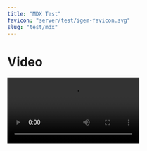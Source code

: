 ---
title: "MDX Test"
favicon: "server/test/igem-favicon.svg"
slug: "test/mdx"
---

# Video

<Video src="https://video.igem.org/videos/embed/426c83d7-d298-400e-b534-bddecd176aab" />

# PDF

<PDF src="https://static.igem.wiki/teams/4594/wiki/ihp-static/hp-word1.pdf" title="Test PDF"/>

# Audio

<Audio src="https://video.igem.org/download/videos/a4251534-26e7-44eb-9906-0864ec6e016c-0.mp3" />

# Image

<Image title="Test" src="server/test/hula-loop-octodex-gif.webp" />

<Image src="server/svgs/main-logo.svg" height="50" title="SVG Test"/>

# Gallery

<Gallery srcList={
  [
    "server/svgs/main-logo.svg", 
    "server/test/hula-loop-octodex-gif.webp", 
    "server/test/hula-loop-octodex-gif.webp", 
    "server/test/hula-loop-octodex-gif.webp",
    "server/test/hula-loop-octodex-gif.webp", 
    "server/test/hula-loop-octodex-gif.webp", 
  ]} 
/>

# Plotly.js


<Plot {...data_1} />

<Plot {...data_2} />

# Model

<Model title="A Protein" src="server/test/test-protein.stl" />

# Collapse

<Collapse>
  # Test

  ```js
  console.log("Hello World!");
  ```

  # Background

  Lorem ipsum dolor sit amet, consectetur adipiscing elit.
  Fusce eget libero elit.
  Donec fermentum purus non iaculis sodales.
  In quis est semper, venenatis libero vel, consectetur nisl.
  Vivamus malesuada diam augue, eget varius est suscipit eget.
  Curabitur nec feugiat ante.
  Sed malesuada risus in ex aliquam, vitae lacinia tellus lacinia.
  Pellentesque tincidunt eu purus eget iaculis.
  Duis quis augue varius, scelerisque massa vitae, mattis nulla.
  Pellentesque ullamcorper purus libero, et rhoncus purus dapibus vitae.
  Aenean eu mauris molestie, tristique enim vel, blandit est.
  Nulla sodales quis ipsum quis auctor.
  Nunc condimentum lectus enim, vel vehicula mi vehicula non.
  Fusce nisi mi, tempus vel eros non, interdum convallis diam.
  Proin eu sapien quis elit suscipit tristique suscipit nec diam.
  Vivamus vulputate orci enim, a molestie metus tincidunt vel.
  Vivamus eleifend imperdiet aliquet.
</Collapse>

# Modal

<Modal id="modal_1" title="Markdown Test" triggerText="Click Me">
{/* prettier-ignore-start */}
  # Standard Markdown

  ## Link Jump Test

  [In Page Jump Test](#footnote)

  [In Site Jump Test](/description)

  You will like those projects!

  ## Headings

  # H1 Heading

  ## H2 Heading

  ### H3 Heading

  #### H4 Heading

  ##### H5 Heading

  ###### H6 Heading

  ## Horizontal Rules

  ---

  ---

  ---

  ## Emphasis

  **This is bold text**

  **This is bold text**

  _This is italic text_

  _This is italic text_

  ## Blockquotes

  > Blockquotes can also be nested...
  >
  > > ...by using additional greater-than signs right next to each other...
  > >
  > > > ...or with spaces between arrows.

  ## Lists

  Unordered

  - Create a list by starting a line with `+`, `-`, or `*`
  - Sub-lists are made by indenting 2 spaces:
    - Marker character change forces new list start:
      - Ac tristique libero volutpat at
      * Facilisis in pretium nisl aliquet
      - Nulla volutpat aliquam velit
  - Very easy!

  Ordered

  1. Lorem ipsum dolor sit amet
  2. Consectetur adipiscing elit
  3. Integer molestie lorem at massa

  4. You can use sequential numbers...
  5. ...or keep all the numbers as `1.`

  Start numbering with offset:

  57. foo
  1. bar

  ## Code

  Inline `code`

  Block code "fences"

  ```
  Sample text here...
  ```

  Syntax highlighting

  ```js {clipboardButton: true}
  var foo = function (bar) {
    return bar++;
  };

  console.log(foo(5));
  ```

  ```js {numberLines: true}
  // In your gatsby-config.js
  plugins: [
    {
      resolve: `gatsby-transformer-remark`,
      options: {
        plugins: [`gatsby-remark-prismjs`],
      },
    },
  ];
  ```

  ```shell
  cd test/
  ```

  ## KaTex

  ### Math Equations

  $a^2 + b^2 = c^2$

  $$
  a^2 + b^2 = c^2
  $$

  $$
  \frac{n!}{k!(n-k)!} = \binom{n}{k}
  $$

  ### Chemical Equations

  Here is a chemical equation:

  $$
  \ce{H2O -> H2 + O2}
  $$

  ## Images

  ![Minion](server/test/hula-loop-octodex-gif.webp)
  ![Stormtroopocat](server/test/justicetocat.webp "The Stormtroopocat")

  Like links, Images also have a footnote style syntax

  ![Alt text][id]

  With a reference later in the document defining the URL location:

  [id]: server/test/nux-octodex-gif.webp "The Dojocat"

  # Github Flavor Markdown (GFM)

  ## Footnote

  Not supported.

  ## Autolink literals

  www.example.com, https://example.com, and contact@example.com.

  ## Strikethrough

  ~~two~~ tildes.

  ## Table

  | AAA | BBB | CCC | DDD |
  | :-: | :-: | :-: | :-: |
  |  1  |  2  |  3  |  4  |
  |  5  |  6  |  7  |  8  |
  |  9  | 10  | 11  | 12  |
  | 13  | 14  | 15  | 16  |
  | 17  | 18  | 19  | 20  |

  I get 10 times more traffic from [Google][] than from
  [Yahoo][] or [MSN][].

  [google]: http://google.com/ "Google"
  [yahoo]: http://search.yahoo.com/ "Yahoo Search"
  [msn]: http://search.msn.com/ "MSN Search"
{/* prettier-ignore-end */}
</Modal>

<Modal title="MDX Test" triggerText="Click Me">
{/* prettier-ignore-start */}
  # Video

  <Video src="https://video.igem.org/videos/embed/426c83d7-d298-400e-b534-bddecd176aab" />

  # PDF

  <PDF src="https://static.igem.wiki/teams/4594/wiki/ihp-static/hp-word1.pdf" />

  # Audio

  <Audio src="https://ia801307.us.archive.org/20/items/file_example_mp3_700kb_202403/file_example_MP3_700KB.mp3" />

  # Image

  <Image src="server/test/hula-loop-octodex-gif.webp" />

  <Image src="server/svgs/main-logo.svg" />

  # Plotly.js


  <Plot {...data_1} />

  <Plot {...data_2} />
{/* prettier-ignore-end */}
</Modal>

<Modal id="modal_3"  title="Style Test" triggerText="Click Me">
{/* prettier-ignore-start */}
  # Background

  Lorem ipsum dolor sit amet, consectetur adipiscing elit.
  Fusce eget libero elit.
  Donec fermentum purus non iaculis sodales.
  In quis est semper, venenatis libero vel, consectetur nisl.
  Vivamus malesuada diam augue, eget varius est suscipit eget.
  Curabitur nec feugiat ante.
  Sed malesuada risus in ex aliquam, vitae lacinia tellus lacinia.
  Pellentesque tincidunt eu purus eget iaculis.
  Duis quis augue varius, scelerisque massa vitae, mattis nulla.
  Pellentesque ullamcorper purus libero, et rhoncus purus dapibus vitae.
  Aenean eu mauris molestie, tristique enim vel, blandit est.
  Nulla sodales quis ipsum quis auctor.
  Nunc condimentum lectus enim, vel vehicula mi vehicula non.
  Fusce nisi mi, tempus vel eros non, interdum convallis diam.
  Proin eu sapien quis elit suscipit tristique suscipit nec diam.
  Vivamus vulputate orci enim, a molestie metus tincidunt vel.
  Vivamus eleifend imperdiet aliquet.

  Curabitur ac orci metus.
  Nunc ultricies ante id mauris maximus, sed iaculis odio vulputate.
  Duis quam metus, ornare ut nibh luctus, scelerisque maximus lectus.
  Praesent ultrices dolor sem, nec egestas lectus vehicula at.
  Nulla accumsan nisi quis est tincidunt aliquam.
  Fusce in metus eget libero rhoncus tristique eu quis nibh.
  Duis quis mi nisl.

  Praesent velit felis, placerat id pharetra gravida, faucibus sit amet est.
  Quisque eget gravida nibh.
  Etiam rhoncus risus sit amet vehicula ullamcorper.
  Proin suscipit, ex sed blandit volutpat, ligula felis tincidunt tortor, vitae eleifend nibh lorem eget leo.
  Vestibulum tincidunt purus at augue euismod, ut laoreet tellus bibendum.
  Curabitur libero augue, convallis vitae velit id, molestie sagittis justo.
  Nunc sit amet elit dui.
  Duis vitae massa massa.
  Vivamus et tempus massa.
  Mauris euismod feugiat augue, nec pellentesque urna molestie nec.

  <Image src="server/test/manufacturetocat.webp" />

  # Improvement

  Mauris condimentum hendrerit vehicula.
  Aliquam erat volutpat.
  Curabitur nisl libero, ullamcorper in rutrum eu, lacinia eu enim.
  Nam id enim nisi.
  Aenean posuere, dui facilisis rhoncus molestie, nulla odio gravida tortor, et malesuada sapien neque sed quam.
  Integer condimentum velit rutrum lorem venenatis, sit amet scelerisque velit tempor.
  Proin efficitur urna eu purus dignissim eleifend.
  Nullam ac est eu lorem egestas commodo ut ut nisi.
  Interdum et malesuada fames ac ante ipsum primis in faucibus.
  Nunc ornare fermentum massa, nec semper lacus interdum non.
  Sed rutrum ante egestas eleifend euismod.
  Nunc ultricies tincidunt porttitor.

  Nunc laoreet hendrerit nisi pulvinar volutpat.
  Suspendisse in odio auctor, vestibulum purus vel, pulvinar enim.
  Vivamus feugiat ante vel lectus luctus, sed facilisis odio dictum.
  Nullam aliquet suscipit tortor, at fringilla augue molestie eu.
  Sed leo est, egestas in lacus at, dictum convallis lectus.
  Duis molestie placerat nisl, eget molestie lectus.
  Mauris nec ante suscipit, scelerisque nisi sed, feugiat ex.
  Ut placerat nibh lobortis velit mollis, vitae congue arcu interdum.
  Nunc vitae ipsum pharetra, dictum nisl ut, posuere turpis.
  Proin bibendum purus mi, gravida imperdiet eros laoreet a.
  Nunc feugiat, metus ut mollis finibus, diam elit mattis velit, in luctus nisi massa at enim.
  Aliquam ultricies urna sed velit ultricies, tempus placerat diam tempus.
  Aliquam suscipit, arcu quis vehicula facilisis, sapien ipsum tincidunt nisi, a porta augue orci nec dolor.
  Nulla eu consectetur ligula.
  Duis mattis feugiat ultrices.
  Aenean nec molestie nisi, non tincidunt dui.

  # Application

  ## Phase 1
  Sed nec euismod eros.
  Proin rhoncus neque mauris, ac commodo ipsum rutrum ac.
  Integer scelerisque sed dui sit amet posuere.
  Donec elit sem, consequat vel tortor et, tempus porta libero.
  Nulla dignissim purus sit amet efficitur consectetur.
  Morbi dapibus faucibus mattis.
  Aenean leo eros, finibus eget ligula non, aliquam luctus lorem.
  Nunc quis nulla pretium, hendrerit sapien ut, imperdiet erat.
  Cras sed nisl mi.
  Vestibulum id ligula nisl.
  Vestibulum in odio rhoncus, pellentesque quam vel, gravida diam.

  Praesent elit mi, finibus in placerat eget, vehicula quis leo.
  Praesent eu iaculis turpis, nec placerat erat.
  Ut lobortis ante et erat maximus efficitur.
  Proin a rhoncus mi.
  Cras egestas nibh arcu, faucibus varius lectus rhoncus et.
  Maecenas ornare faucibus elit eu aliquam.
  Sed tempor mauris at massa dictum ornare.
  Phasellus et rutrum nibh.
  Suspendisse a nulla ut felis maximus tempus a sit amet augue.

  ## Phase 2
  Vestibulum molestie ipsum in ligula rutrum, sed pellentesque dui mattis.
  Morbi ac blandit magna.
  Quisque ut nisl vitae dui varius mollis vel et dolor.
  Praesent sollicitudin neque eros, in ultricies mauris elementum et.
  Nulla sodales rutrum auctor.
  Sed id egestas dui, eget accumsan massa.
  Aliquam ullamcorper feugiat est, non finibus mauris convallis eget.
  Duis lobortis, odio a dictum dapibus, dui elit consectetur lorem, in euismod odio lacus eget nunc.
  Nunc elementum dui in porttitor ullamcorper.
  Sed ac velit sit amet nibh varius finibus.
  Maecenas nibh libero, viverra sit amet lacus at, commodo faucibus felis.

  ## Phase 3
  Nunc laoreet hendrerit nisi pulvinar volutpat.
  Suspendisse in odio auctor, vestibulum purus vel, pulvinar enim.
  Vivamus feugiat ante vel lectus luctus, sed facilisis odio dictum.
  Nullam aliquet suscipit tortor, at fringilla augue molestie eu.
  Sed leo est, egestas in lacus at, dictum convallis lectus.
  Duis molestie placerat nisl, eget molestie lectus.
  Mauris nec ante suscipit, scelerisque nisi sed, feugiat ex.
  Ut placerat nibh lobortis velit mollis, vitae congue arcu interdum.
  Nunc vitae ipsum pharetra, dictum nisl ut, posuere turpis.
  Proin bibendum purus mi, gravida imperdiet eros laoreet a.
  Nunc feugiat, metus ut mollis finibus, diam elit mattis velit, in luctus nisi massa at enim.
  Aliquam ultricies urna sed velit ultricies, tempus placerat diam tempus.
  Aliquam suscipit, arcu quis vehicula facilisis, sapien ipsum tincidunt nisi, a porta augue orci nec dolor.
  Nulla eu consectetur ligula.
  Duis mattis feugiat ultrices.
  Aenean nec molestie nisi, non tincidunt dui.

{/* prettier-ignore-end */}
</Modal>
